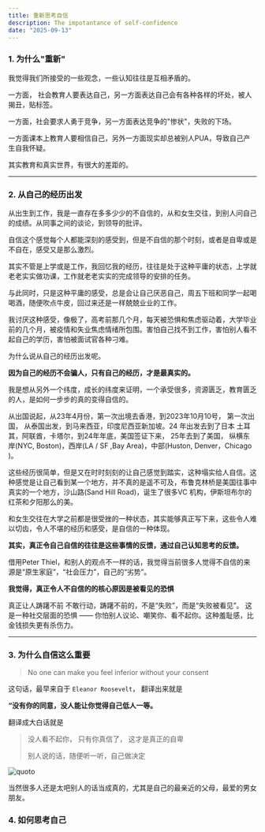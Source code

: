 ```yaml
---
title: 重新思考自信
description: The impotantance of self-confidence
date: "2025-09-13"
---
```


### 1. 为什么"重新"

我觉得我们所接受的一些观念，一些认知往往是互相矛盾的。

一方面， 社会教育人要表达自己，另一方面表达自己会有各种各样的坏处，被人揭丑，贴标签。

一方面，社会要求人勇于竞争，另一方面表达竞争的"惨状"，失败的下场。

一方面课本上教育人要相信自己，另外一方面现实却总被别人PUA，导致自己产生自我怀疑。



其实教育和真实世界，有很大的差距的。

---



### 2. 从自己的经历出发

从出生到工作，我是一直存在多多少少的不自信的，从和女生交往，到别人问自己的成绩。从同事之间的谈论，到领导的批评。

自信这个感觉每个人都能深刻的感受到，但是不自信的那个时刻，或者是自卑或是不自在，感受又是那么激烈。

其实不管是上学或是工作，我回忆我的经历，往往是处于这种平庸的状态，上学就老老实实做功课，工作就老老实实的完成领导的安排的任务。

与此同时，只是这种平庸的感受，总是会让自己厌恶自己，周五下班和同学一起喝喝酒，随便吹点牛皮，回过来还是一样兢兢业业的工作。

我讨厌这种感受，像极了，高考前那几个月，每天被恐惧和焦虑驱动着，大学毕业前的几个月，被疫情和失业焦虑情绪所包围。害怕自己找不到工作，害怕别人看不起自己的学历，害怕被面试官各种刁难。



为什么说从自己的经历出发呢。

**因为自己的经历不会骗人，只有自己的经历，才是最真实的。**



我是想从另外一个纬度，成长的纬度来证明，一个承受很多，资源匮乏，教育匮乏的人，是如何一步步的真的变得自信的。

从出国说起，从23年4月份，第一次出境去香港，到2023年10月10号， 第一次出国， 从泰国出发，到马来西亚，印度尼西亚新加坡。24 年出发去到了日本 土耳其，阿联酋，卡塔尔，到24年年底，美国签证下来， 25年去到了美国， 纵横东岸(NYC, Boston)，西岸(LA / SF ,Bay Area)，中部(Huston, Denver，Chicago )。

这些经历很简单，但是又在时时刻刻的让自己感觉到踏实，这种塌实给人自信。这种感觉是让自己看到某一个地方，并不真的是遥不可及，布鲁克林桥是美国往事中真实的一个地方，沙山路(Sand Hill Road)，诞生了很多VC 机构，伊斯坦布尔的红茶和夕阳那么的美。

和女生交往在大学之前都是很受挫的一种状态，其实能够真正写下来，这些令人难以切齿，令人不堪的经历和感受，是自信的一种体现。

**其实，真正令自己自信的往往是这些事情的反馈，通过自己认知思考的反馈。**

借用Peter Thiel，和别人的观点不一样的话，我觉得当前很多人觉得不自信的来源是“原生家庭”，“社会压力”，自己的“劣势”。



**我觉得，真正令人不自信的的核心原因是被看见的恐惧**

真正让人踌躇不前 不敢行动，踌躇不前的，不是“失败”，而是“失败被看见”。
这是一种社交层面的恐惧 —— 你怕别人议论、嘲笑你、看不起你。这种羞耻感，比金钱损失更有杀伤力。

---



### 3. 为什么自信这么重要

> No one can make you feel inferior without your consent

这句话，最早来自于 `Eleanor Roosevelt`， 翻译出来就是 

**“没有你的同意，没人能让你觉得自己低人一等。**

翻译成大白话就是

> 没人看不起你， 只有你真信了， 这才是真正的自卑
>
> 别人说的话，随便听一听，自己做决定

![quoto](/images/2-01.png)



当然很多人还是太吧别人的话当成真的，尤其是自己的最亲近的父母，最爱的男女朋友。









### 4. 如何思考自己